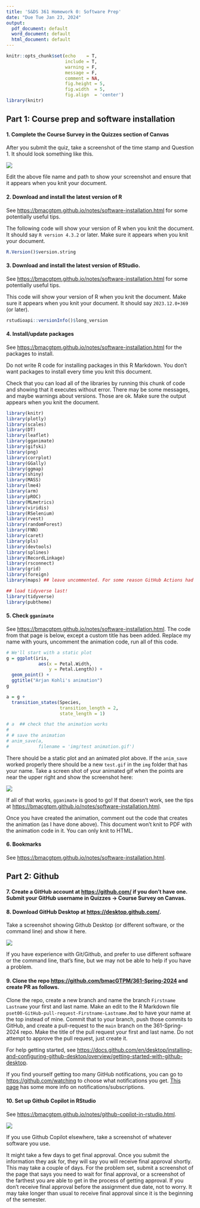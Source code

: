 ```yaml
---
title: 'S&DS 361 Homework 0: Software Prep'
date: "Due Tue Jan 23, 2024"
output:
  pdf_document: default
  word_document: default
  html_document: default
---
```


```r
knitr::opts_chunk$set(echo    = T, 
                      include = T,
                      warning = F,
                      message = F,
                      comment = NA,
                      fig.height = 5, 
                      fig.width  = 5, 
                      fig.align  = 'center')
library(knitr)
```

## Part 1: Course prep and software installation

#### 1. Complete the Course Survey in the Quizzes section of Canvas

After you submit the quiz, take a screenshot of the time stamp and Question 1. It should look something like this.

![](img/kohliscreenshot.png)

Edit the above file name and path to show your screenshot and ensure that it appears when you knit your document.

#### 2. Download and install the latest version of R

See <https://bmacgtpm.github.io/notes/software-installation.html> for some potentially useful tips.

The following code will show your version of R when you knit the document. It should say `R version 4.3.2` or later. Make sure it appears when you knit your document.

```r
R.Version()$version.string
```

#### 3. Download and install the latest version of RStudio.

See <https://bmacgtpm.github.io/notes/software-installation.html> for some potentially useful tips.

This code will show your version of R when you knit the document. Make sure it appears when you knit your document. It should say `2023.12.0+369` (or later).

```r
rstudioapi::versionInfo()$long_version
```

#### 4. Install/update packages

See <https://bmacgtpm.github.io/notes/software-installation.html> for the packages to install.

Do not write R code for installing packages in this R Markdown. You don't want packages to install every time you knit this document.

Check that you can load all of the libraries by running this chunk of code and showing that it executes without error. There may be some messages, and maybe warnings about versions. Those are ok. Make sure the output appears when you knit the document.

```r
library(knitr)
library(plotly)
library(scales)
library(DT)
library(leaflet)
library(gganimate)
library(gifski)
library(png)
library(corrplot)
library(GGally)
library(ggmap)
library(shiny)
library(MASS)
library(lme4)
library(arm)
library(pROC)
library(MLmetrics)
library(viridis)
library(RSelenium)
library(rvest)
library(randomForest)
library(FNN)
library(caret)
library(pls)
library(devtools)
library(splines)
library(RecordLinkage)
library(rsconnect)
library(grid)
library(foreign)
library(maps) ## leave uncommented. For some reason GitHub Actions had a problem when this wasn't explicitly loaded here. 

## load tidyverse last!
library(tidyverse)
library(pubtheme)

```

#### 5. Check `gganimate`

See <https://bmacgtpm.github.io/notes/software-installation.html>. The code from that page is below, except a custom title has been added. Replace my name with yours, uncomment the animation code, run all of this code.

```r
# We'll start with a static plot
g = ggplot(iris, 
            aes(x = Petal.Width, 
                y = Petal.Length)) + 
  geom_point() + 
  ggtitle("Arjan Kohli's animation")
g

a = g + 
  transition_states(Species,
                    transition_length = 2,
                    state_length = 1)

# a  ## check that the animation works
# 
# # save the animation
# anim_save(a,
#           filename = 'img/test animation.gif')

```

There should be a static plot and an animated plot above. If the `anim_save` worked properly there should be a new `test.gif` in the `img` folder that has your name. Take a screen shot of your animated gif when the points are near the upper right and show the screenshot here:

![](img/snipTest.png)

If all of that works, `gganimate` is good to go! If that doesn't work, see the tips at <https://bmacgtpm.github.io/notes/software-installation.html>.

Once you have created the animation, comment out the code that creates the animation (as I have done above). This document won't knit to PDF with the animation code in it. You can only knit to HTML.

#### 6. Bookmarks

See <https://bmacgtpm.github.io/notes/software-installation.html>.

## Part 2: Github

#### 7. Create a GitHub account at <https://github.com/> if you don't have one. Submit your GitHub username in Quizzes -\> Course Survey on Canvas.

#### 8. Download GitHub Desktop at <https://desktop.github.com/>.

Take a screenshot showing Github Desktop (or different software, or the command line) and show it here.

![](img/desktopScreenshot.png)

If you have experience with Git/Github, and prefer to use different software or the command line, that's fine, but we may not be able to help if you have a problem.

#### 9. Clone the repo <https://github.com/bmacGTPM/361-Spring-2024> and create PR as follows.

Clone the repo, create a new branch and name the branch `Firstname Lastname` your first and last name. Make an edit to the R Markdown file `pset00-GitHub-pull-request-Firstname-Lastname.Rmd` to have your name at the top instead of mine. Commit that to your branch, push those commits to GitHub, and create a pull-request to the `main` branch on the 361-Spring-2024 repo. Make the title of the pull request your first and last name. Do not attempt to approve the pull request, just create it.

For help getting started, see <https://docs.github.com/en/desktop/installing-and-configuring-github-desktop/overview/getting-started-with-github-desktop>.

If you find yourself getting too many GitHub notifications, you can go to <https://github.com/watching> to choose what notifications you get. [This page](https://docs.github.com/en/account-and-profile/managing-subscriptions-and-notifications-on-github/managing-subscriptions-for-activity-on-github/managing-your-subscriptions) has some more info on notifications/subscriptions.

#### 10. Set up Github Copilot in RStudio

See <https://bmacgtpm.github.io/notes/github-copilot-in-rstudio.html>.

![](img/copilotProof.png)

If you use Github Copilot elsewhere, take a screenshot of whatever software you use.

It might take a few days to get final approval. Once you submit the information they ask for, they will say you will receive final approval shortly. This may take a couple of days. For the problem set, submit a screenshot of the page that says you need to wait for final approval, or a screenshot of the farthest you are able to get in the process of getting approval. If you don't receive final approval before the assignment due date, not to worry. It may take longer than usual to receive final approval since it is the beginning of the semester.
